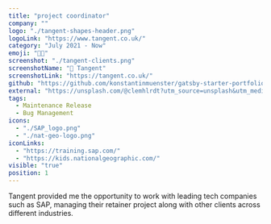 ```yaml
---
title: "project coordinator"
company: ""
logo: "./tangent-shapes-header.png"
logoLink: "https://www.tangent.co.uk/"
category: "July 2021 - Now"
emoji: "👩‍💻"
screenshot: "./tangent-clients.png"
screenshotName: "🔗 Tangent"
screenshotLink: "https://tangent.co.uk/"
github: "https://github.com/konstantinmuenster/gatsby-starter-portfolio-minimal"
external: "https://unsplash.com/@clemhlrdt?utm_source=unsplash&utm_medium=referral&utm_content=creditCopyText"
tags:
  - Maintenance Release
  - Bug Management
icons:
  - "./SAP_logo.png"
  - "./nat-geo-logo.png"
iconLinks:
  - "https://training.sap.com/"
  - "https://kids.nationalgeographic.com/"
visible: "true"
position: 1
---
```


Tangent provided me the opportunity to work with leading tech companies such as SAP, managing their retainer project along with other clients across different industries.